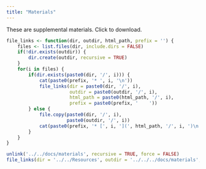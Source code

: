```yaml
---
title: "Materials"
---
```


These are supplemental materials. Click to download.

```r

file_links <- function(dir, outdir, html_path, prefix = '') {
	files <- list.files(dir, include.dirs = FALSE)
	if(!dir.exists(outdir)) {
		dir.create(outdir, recursive = TRUE)
	}
	for(i in files) {
		if(dir.exists(paste0(dir, '/', i))) {
			cat(paste0(prefix, '* ', i, '\n'))
			file_links(dir = paste0(dir, '/', i),
					   outdir = paste0(outdir, '/', i),
					   html_path = paste0(html_path, '/', i),
					   prefix = paste0(prefix, '    '))
		} else {
			file.copy(paste0(dir, '/', i),
					  paste0(outdir, '/', i))
			cat(paste0(prefix, '* [', i, '](', html_path, '/', i, ')\n'))
		}
	}
}

unlink('../../docs/materials', recursive = TRUE, force = FALSE)
file_links(dir = '../../Resources', outdir = '../../../docs/materials', html_path = '/materials')

```

